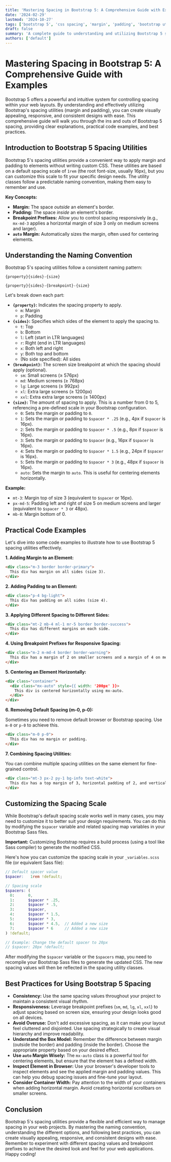 ```yaml
---
title: 'Mastering Spacing in Bootstrap 5: A Comprehensive Guide with Examples'
date: '2024-02-29'
lastmod: '2024-10-27'
tags: ['bootstrap 5', 'css spacing', 'margin', 'padding', 'bootstrap utilities', 'responsive design']
draft: false
summary: 'A complete guide to understanding and utilizing Bootstrap 5 spacing utilities (margin and padding) for responsive and consistent web design. Includes detailed explanations, code examples, and best practices.'
authors: ['default']
---
```


# Mastering Spacing in Bootstrap 5: A Comprehensive Guide with Examples

Bootstrap 5 offers a powerful and intuitive system for controlling spacing within your web layouts.  By understanding and effectively utilizing Bootstrap's spacing utilities (margin and padding), you can create visually appealing, responsive, and consistent designs with ease. This comprehensive guide will walk you through the ins and outs of Bootstrap 5 spacing, providing clear explanations, practical code examples, and best practices.

## Introduction to Bootstrap 5 Spacing Utilities

Bootstrap 5's spacing utilities provide a convenient way to apply margin and padding to elements without writing custom CSS. These utilities are based on a default spacing scale of `1rem` (the root font-size, usually 16px), but you can customize this scale to fit your specific design needs.  The utility classes follow a predictable naming convention, making them easy to remember and use.

**Key Concepts:**

*   **Margin:** The space *outside* an element's border.
*   **Padding:** The space *inside* an element's border.
*   **Breakpoint Prefixes:** Allow you to control spacing responsively (e.g., `mx-md-3` applies a horizontal margin of size 3 only on medium screens and larger).
*   **`auto` Margin:** Automatically sizes the margin, often used for centering elements.

## Understanding the Naming Convention

Bootstrap 5's spacing utilities follow a consistent naming pattern:

```
{property}{sides}-{size}

{property}{sides}-{breakpoint}-{size}
```

Let's break down each part:

*   **`{property}`:** Indicates the spacing property to apply.
    *   `m`: Margin
    *   `p`: Padding
*   **`{sides}`:** Specifies which sides of the element to apply the spacing to.
    *   `t`: Top
    *   `b`: Bottom
    *   `l`: Left (start in LTR languages)
    *   `r`: Right (end in LTR languages)
    *   `x`: Both left and right
    *   `y`: Both top and bottom
    *   (No side specified): All sides
*   **`{breakpoint}`:**  The screen size breakpoint at which the spacing should apply (optional).
    *   `sm`: Small screens (≥ 576px)
    *   `md`: Medium screens (≥ 768px)
    *   `lg`: Large screens (≥ 992px)
    *   `xl`: Extra large screens (≥ 1200px)
    *   `xxl`: Extra extra large screens (≥ 1400px)
*   **`{size}`:**  The amount of spacing to apply.  This is a number from 0 to 5, referencing a pre-defined scale in your Bootstrap configuration.
    *   `0`: Sets the margin or padding to `0`.
    *   `1`: Sets the margin or padding to `$spacer * .25` (e.g., 4px if `$spacer` is 16px).
    *   `2`: Sets the margin or padding to `$spacer * .5` (e.g., 8px if `$spacer` is 16px).
    *   `3`: Sets the margin or padding to `$spacer` (e.g., 16px if `$spacer` is 16px).
    *   `4`: Sets the margin or padding to `$spacer * 1.5` (e.g., 24px if `$spacer` is 16px).
    *   `5`: Sets the margin or padding to `$spacer * 3` (e.g., 48px if `$spacer` is 16px).
    *   `auto`:  Sets the margin to `auto`. This is useful for centering elements horizontally.

**Example:**

*   `mt-3`:  Margin top of size 3 (equivalent to `$spacer` or 16px).
*   `px-md-5`: Padding left and right of size 5 on medium screens and larger (equivalent to `$spacer * 3` or 48px).
*   `mb-0`: Margin bottom of 0.

## Practical Code Examples

Let's dive into some code examples to illustrate how to use Bootstrap 5 spacing utilities effectively.

**1. Adding Margin to an Element:**

```html
<div class="m-3 border border-primary">
  This div has margin on all sides (size 3).
</div>
```

**2. Adding Padding to an Element:**

```html
<div class="p-4 bg-light">
  This div has padding on all sides (size 4).
</div>
```

**3. Applying Different Spacing to Different Sides:**

```html
<div class="mt-2 mb-4 ml-1 mr-5 border border-success">
  This div has different margins on each side.
</div>
```

**4. Using Breakpoint Prefixes for Responsive Spacing:**

```html
<div class="m-2 m-md-4 border border-warning">
  This div has a margin of 2 on smaller screens and a margin of 4 on medium screens and larger.
</div>
```

**5. Centering an Element Horizontally:**

```html
<div class="container">
  <div class="mx-auto" style={{ width: '200px' }}>
    This div is centered horizontally using mx-auto.
  </div>
</div>
```

**6.  Removing Default Spacing (m-0, p-0):**

Sometimes you need to remove default browser or Bootstrap spacing.  Use `m-0` or `p-0` to achieve this.

```html
<div class="m-0 p-0">
  This div has no margin or padding.
</div>
```

**7.  Combining Spacing Utilities:**

You can combine multiple spacing utilities on the same element for fine-grained control.

```html
<div class="mt-3 px-2 py-1 bg-info text-white">
  This div has a top margin of 3, horizontal padding of 2, and vertical padding of 1.
</div>
```

## Customizing the Spacing Scale

While Bootstrap's default spacing scale works well in many cases, you may need to customize it to better suit your design requirements. You can do this by modifying the `$spacer` variable and related spacing map variables in your Bootstrap Sass files.

**Important:** Customizing Bootstrap requires a build process (using a tool like Sass compiler) to generate the modified CSS.

Here's how you can customize the spacing scale in your `_variables.scss` file (or equivalent Sass file):

```scss
// Default spacer value
$spacer:   1rem !default;

// Spacing scale
$spacers: (
  0:      0,
  1:      $spacer * .25,
  2:      $spacer * .5,
  3:      $spacer,
  4:      $spacer * 1.5,
  5:      $spacer * 3,
  6:      $spacer * 4.5,  // Added a new size
  7:      $spacer * 6     // Added a new size
) !default;

// Example: Change the default spacer to 20px
// $spacer: 20px !default;
```

After modifying the `$spacer` variable or the `$spacers` map, you need to recompile your Bootstrap Sass files to generate the updated CSS.  The new spacing values will then be reflected in the spacing utility classes.

## Best Practices for Using Bootstrap 5 Spacing

*   **Consistency:**  Use the same spacing values throughout your project to maintain a consistent visual rhythm.
*   **Responsiveness:**  Leverage breakpoint prefixes (`sm`, `md`, `lg`, `xl`, `xxl`) to adjust spacing based on screen size, ensuring your design looks good on all devices.
*   **Avoid Overuse:**  Don't add excessive spacing, as it can make your layout feel cluttered and disjointed. Use spacing strategically to create visual hierarchy and improve readability.
*   **Understand the Box Model:**  Remember the difference between margin (outside the border) and padding (inside the border). Choose the appropriate property based on your desired effect.
*   **Use `auto` Margin Wisely:**  The `mx-auto` class is a powerful tool for centering elements, but ensure that the element has a defined width.
*   **Inspect Element in Browser:** Use your browser's developer tools to inspect elements and see the applied margin and padding values.  This can help you debug spacing issues and fine-tune your layout.
*   **Consider Container Width:** Pay attention to the width of your containers when adding horizontal margin. Avoid creating horizontal scrollbars on smaller screens.

## Conclusion

Bootstrap 5's spacing utilities provide a flexible and efficient way to manage spacing in your web projects. By mastering the naming convention, understanding the different options, and following best practices, you can create visually appealing, responsive, and consistent designs with ease. Remember to experiment with different spacing values and breakpoint prefixes to achieve the desired look and feel for your web applications. Happy coding!